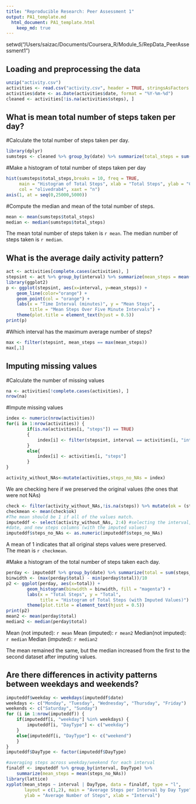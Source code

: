 ```yaml
---
title: "Reproducible Research: Peer Assessment 1"
output: PA1_template.md
  html_document: PA1_template.html
    keep_md: true                      
---
```

setwd("/Users/saizac/Documents/Coursera_R/Module_5/RepData_PeerAssessment1")

## Loading and preprocessing the data
```r
unzip("activity.csv")
activities <- read.csv("activity.csv", header = TRUE, stringsAsFactors = FALSE)
activities$date <- as.Date(activities$date, format = "%Y-%m-%d")
cleaned <- activities[!is.na(activities$steps), ]
```
## What is mean total number of steps taken per day?
#Calculate the total number of steps taken per day.
```r
library(dplyr)
sumsteps <- cleaned %>% group_by(date) %>% summarize(total_steps = sum(steps))
```
#Make a histogram of total number of steps taken per day
```r
hist(sumsteps$total_steps,breaks = 10, freq = TRUE,
     main = "Histogram of Total Steps", xlab = "Total Steps", ylab = "Count",
     col = "olivedrab4", xaxt = "n")
axis(1, at = seq(0,25000,5000))
```
#Compute the median and mean of the total number of steps.
```r
mean <- mean(sumsteps$total_steps)
median <- median(sumsteps$total_steps)
```
The mean total number of steps taken is `r mean`.  The median number of steps
taken is `r median`. 

## What is the average daily activity pattern?
```r
act <- activities[complete.cases(activities), ]
stepsint <- act %>% group_by(interval) %>% summarize(mean_steps = mean(steps, na.rm = TRUE))
library(ggplot2)
p <- ggplot(stepsint, aes(x=interval, y=mean_steps)) +
    geom_line(color="orange") + 
    geom_point(col = "orange") +
    labs(x = "Time Interval (minutes)", y = "Mean Steps",
         title = "Mean Steps Over Five Minute Intervals") +
    theme(plot.title = element_text(hjust = 0.5))
print(p)
```
#Which interval has the maximum average number of steps?
```r
max <- filter(stepsint, mean_steps == max(mean_steps))
max[,1]
```

## Imputing missing values
#Calculate the number of missing values
```r
na <- activities[!complete.cases(activities), ]
nrow(na)
```
#Impute missing values
```r
index <- numeric(nrow(activities))
for(i in 1:nrow(activities)) {
        if(is.na(activities[i, "steps"]) == TRUE)
        {
            index[i] <- filter(stepsint, interval == activities[i, "interval"]) %>% select(mean_steps)
        }
        else{
            index[i] <- activities[i, "steps"]
        }
}

activity_without_NAs<-mutate(activities,steps_no_NAs = index)
```
We are checking here if we preserved the original values (the ones that were not NAs)
```r
check <- filter(activity_without_NAs,!is.na(steps)) %>% mutate(ok = (steps==steps_no_NAs))
checkmean <- mean(check$ok)
#The mean should be 1 if all of the values match.
imputeddf <- select(activity_without_NAs, 2:4) #selecting the interval,
#date, and new steps columns (with the imputed values)
imputeddf$steps_no_NAs <- as.numeric(imputeddf$steps_no_NAs)
```
A mean of 1 indicates that all original steps values were preserved.  
The mean is `r checkmean`.

#Make a histogram of the total number of steps taken each day.
```r
perday <- imputeddf %>% group_by(date) %>% summarize(total = sum(steps_no_NAs))
binwidth <- (max(perday$total) - min(perday$total))/10
p2 <- ggplot(perday, aes(x=total)) +
        geom_histogram(binwidth = binwidth, fill = "magenta") +
        labs(x = "Total Steps", y = "Total", 
             title = "Histogram of Total Steps (with Imputed Values)") +
        theme(plot.title = element_text(hjust = 0.5))
print(p2)
mean2 <- mean(perday$total)
median2 <- median(perday$total)
```
Mean (not imputed): `r mean`
Mean (imputed): `r mean2`
Median(not imputed): `r median`
Median (imputed): `r median2`

The mean remained the same, but the median increased from the first to the
second dataset after imputing values.

## Are there differences in activity patterns between weekdays and weekends?
```r
imputeddf$weekday <- weekdays(imputeddf$date)
weekdays <- c("Monday", "Tuesday", "Wednesday", "Thursday", "Friday")
weekends <- c("Saturday", "Sunday")
for (i in 1:nrow(imputeddf)) {
    if(imputeddf[i, "weekday"] %in% weekdays) {
        imputeddf[i, "DayType"] <- c("weekday")
    }
    else{imputeddf[i, "DayType"] <- c("weekend")
    }
}
imputeddf$DayType <- factor(imputeddf$DayType)
```

```r
#averaging steps across weekday/weekend for each interval
finaldf <- imputeddf %>% group_by(interval, DayType) %>% 
    summarize(mean_steps = mean(steps_no_NAs))
library(lattice)
xyplot(mean_steps ~ interval | DayType, data = finaldf, type = "l", 
       layout = c(1,2), main = "Average Steps per Interval by Day Type",
       ylab = "Average Number of Steps", xlab = "Interval")
```